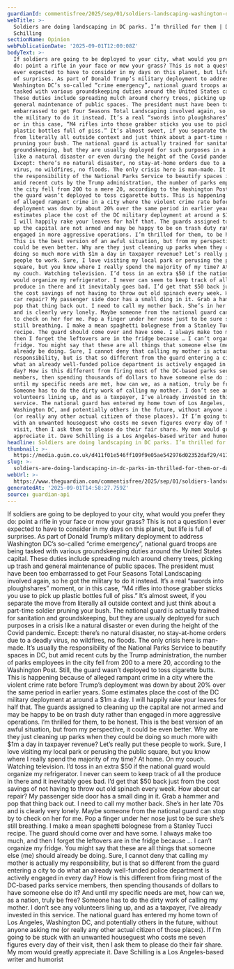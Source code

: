 ```yaml
---
guardianId: commentisfree/2025/sep/01/soldiers-landscaping-washington-dc-crime
webTitle: >-
  Soldiers are doing landscaping in DC parks. I’m thrilled for them | Dave
  Schilling
sectionName: Opinion
webPublicationDate: '2025-09-01T12:00:08Z'
bodyText: >-
  If soldiers are going to be deployed to your city, what would you prefer they
  do: point a rifle in your face or mow your grass? This is not a question I
  ever expected to have to consider in my days on this planet, but life is full
  of surprises. As part of Donald Trump’s military deployment to address
  Washington DC’s so-called “crime emergency”, national guard troops are being
  tasked with various groundskeeping duties around the United States capital.
  These duties include spreading mulch around cherry trees, picking up trash and
  general maintenance of public spaces. The president must have been too
  embarrassed to get Four Seasons Total Landscaping involved again, so he got
  the military to do it instead. It’s a real “swords into ploughshares” moment,
  or in this case, “M4 rifles into those grabber sticks you use to pick up
  plastic bottles full of piss.” It’s almost sweet, if you separate the move
  from literally all outside context and just think about a part-time soldier
  pruning your bush. The national guard is actually trained for sanitation and
  groundskeeping, but they are usually deployed for such purposes in a crisis
  like a natural disaster or even during the height of the Covid pandemic.
  Except: there’s no natural disaster, no stay-at-home orders due to a deadly
  virus, no wildfires, no floods. The only crisis here is man-made. It’s usually
  the responsibility of the National Parks Service to beautify spaces in DC, but
  amid recent cuts by the Trump administration, the number of parks employees in
  the city fell from 200 to a mere 20, according to the Washington Post. Still,
  the guard wasn’t deployed to toss cigarette butts. This is happening because
  of alleged rampant crime in a city where the violent crime rate before Trump’s
  deployment was down by about 20% over the same period in earlier years. Some
  estimates place the cost of the DC military deployment at around a $1m a day.
  I will happily rake your leaves for half that. The guards assigned to cleaning
  up the capital are not armed and may be happy to be on trash duty rather than
  engaged in more aggressive operations. I’m thrilled for them, to be honest.
  This is the best version of an awful situation, but from my perspective, it
  could be even better. Why are they just cleaning up parks when they could be
  doing so much more with $1m a day in taxpayer revenue? Let’s really put these
  people to work. Sure, I love visiting my local park or perusing the public
  square, but you know where I really spend the majority of my time? At home. On
  my couch. Watching television. I’d toss in an extra $50 if the national guard
  would organize my refrigerator. I never can seem to keep track of all the
  produce in there and it inevitably goes bad. I’d get that $50 back just from
  the cost savings of not having to throw out old spinach every week. How about
  car repair? My passenger side door has a small ding in it. Grab a hammer and
  pop that thing back out. I need to call my mother back. She’s in her late 70s
  and is clearly very lonely. Maybe someone from the national guard can stop by
  to check on her for me. Pop a finger under her nose just to be sure she’s
  still breathing. I make a mean spaghetti bolognese from a Stanley Tucci
  recipe. The guard should come over and have some. I always make too much, and
  then I forget the leftovers are in the fridge because … I can’t organize my
  fridge. You might say that these are all things that someone else (me) should
  already be doing. Sure, I cannot deny that calling my mother is actually my
  responsibility, but is that so different from the guard entering a city to do
  what an already well-funded police department is actively engaged in every
  day? How is this different from firing most of the DC-based parks service
  members, then spending thousands of dollars to have someone else do it? And
  until my specific needs are met, how can we, as a nation, truly be free?
  Someone has to do the dirty work of calling my mother. I don’t see any
  volunteers lining up, and as a taxpayer, I’ve already invested in this
  service. The national guard has entered my home town of Los Angeles,
  Washington DC, and potentially others in the future, without anyone asking me
  (or really any other actual citizen of those places). If I’m going to be stuck
  with an unwanted houseguest who costs me seven figures every day of their
  visit, then I ask them to please do their fair share. My mom would greatly
  appreciate it. Dave Schilling is a Los Angeles-based writer and humorist
headline: Soldiers are doing landscaping in DC parks. I’m thrilled for them
thumbnail: >-
  https://media.guim.co.uk/d411f01e546ff109f9e05ae542976d02352daf29/417_0_4167_3333/500.jpg
slug: >-
  soldiers-are-doing-landscaping-in-dc-parks-im-thrilled-for-them-or-dave-schilling
webUrl: >-
  https://www.theguardian.com/commentisfree/2025/sep/01/soldiers-landscaping-washington-dc-crime
generatedAt: '2025-09-01T14:58:27.759Z'
source: guardian-api
---
```

If soldiers are going to be deployed to your city, what would you prefer they do: point a rifle in your face or mow your grass? This is not a question I ever expected to have to consider in my days on this planet, but life is full of surprises. As part of Donald Trump’s military deployment to address Washington DC’s so-called “crime emergency”, national guard troops are being tasked with various groundskeeping duties around the United States capital. These duties include spreading mulch around cherry trees, picking up trash and general maintenance of public spaces. The president must have been too embarrassed to get Four Seasons Total Landscaping involved again, so he got the military to do it instead. It’s a real “swords into ploughshares” moment, or in this case, “M4 rifles into those grabber sticks you use to pick up plastic bottles full of piss.” It’s almost sweet, if you separate the move from literally all outside context and just think about a part-time soldier pruning your bush. The national guard is actually trained for sanitation and groundskeeping, but they are usually deployed for such purposes in a crisis like a natural disaster or even during the height of the Covid pandemic. Except: there’s no natural disaster, no stay-at-home orders due to a deadly virus, no wildfires, no floods. The only crisis here is man-made. It’s usually the responsibility of the National Parks Service to beautify spaces in DC, but amid recent cuts by the Trump administration, the number of parks employees in the city fell from 200 to a mere 20, according to the Washington Post. Still, the guard wasn’t deployed to toss cigarette butts. This is happening because of alleged rampant crime in a city where the violent crime rate before Trump’s deployment was down by about 20% over the same period in earlier years. Some estimates place the cost of the DC military deployment at around a $1m a day. I will happily rake your leaves for half that. The guards assigned to cleaning up the capital are not armed and may be happy to be on trash duty rather than engaged in more aggressive operations. I’m thrilled for them, to be honest. This is the best version of an awful situation, but from my perspective, it could be even better. Why are they just cleaning up parks when they could be doing so much more with $1m a day in taxpayer revenue? Let’s really put these people to work. Sure, I love visiting my local park or perusing the public square, but you know where I really spend the majority of my time? At home. On my couch. Watching television. I’d toss in an extra $50 if the national guard would organize my refrigerator. I never can seem to keep track of all the produce in there and it inevitably goes bad. I’d get that $50 back just from the cost savings of not having to throw out old spinach every week. How about car repair? My passenger side door has a small ding in it. Grab a hammer and pop that thing back out. I need to call my mother back. She’s in her late 70s and is clearly very lonely. Maybe someone from the national guard can stop by to check on her for me. Pop a finger under her nose just to be sure she’s still breathing. I make a mean spaghetti bolognese from a Stanley Tucci recipe. The guard should come over and have some. I always make too much, and then I forget the leftovers are in the fridge because … I can’t organize my fridge. You might say that these are all things that someone else (me) should already be doing. Sure, I cannot deny that calling my mother is actually my responsibility, but is that so different from the guard entering a city to do what an already well-funded police department is actively engaged in every day? How is this different from firing most of the DC-based parks service members, then spending thousands of dollars to have someone else do it? And until my specific needs are met, how can we, as a nation, truly be free? Someone has to do the dirty work of calling my mother. I don’t see any volunteers lining up, and as a taxpayer, I’ve already invested in this service. The national guard has entered my home town of Los Angeles, Washington DC, and potentially others in the future, without anyone asking me (or really any other actual citizen of those places). If I’m going to be stuck with an unwanted houseguest who costs me seven figures every day of their visit, then I ask them to please do their fair share. My mom would greatly appreciate it. Dave Schilling is a Los Angeles-based writer and humorist
